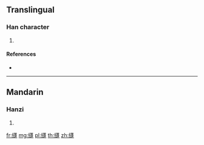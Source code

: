 {{character info/new}}
==Translingual==

===Han character===
{{Han char|rn=120|rad=糸|as=15|sn=21|four=|canj=VFTYJ}}

# {{defn|Han|sort=糸15}}

====References====
* {{Han ref|kx=0943.071|hdz=53466.010|uh=7E84|ud=32388}}

----

==Mandarin==

===Hanzi===
{{cmn-hanzi|pin=[[péng]] ([[peng2]])|wg=p'eng<sup>2</sup>}}

# {{defn|lang=cmn|sort=糸15}}

[[fr:纄]]
[[mg:纄]]
[[pl:纄]]
[[th:纄]]
[[zh:纄]]